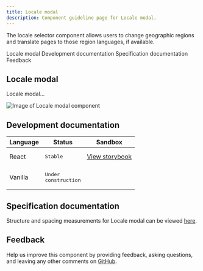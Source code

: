 ```yaml
---
title: Locale modal
description: Component guideline page for Locale modal.
---
```


<PageDescription>

The locale selector component allows users to change geographic regions and translate pages to those region languages, if available.

</PageDescription>

<AnchorLinks>

<AnchorLink>Locale modal</AnchorLink>
<AnchorLink>Development documentation</AnchorLink>
<AnchorLink>Specification documentation</AnchorLink>
<AnchorLink>Feedback</AnchorLink>

</AnchorLinks>

## Locale modal
Locale modal...

![Image of Locale modal component](../../images/component/Cardgroup/)


## Development documentation

| Language      | Status        | Sandbox                                                                              |
| ------------- | -----------   | ------------------------------------------------------------------------             |
| React         | <div><span class="bx--tag bx--tag--green"><pre>Stable</pre></span></div>        | [View storybook](https://ibmdotcom-react.mybluemix.net/?path=/story/components-locale-modal--default)     |
| Vanilla       | <div><span class="bx--tag bx--tag--cool-gray"><pre>Under construction</pre></span></div>  |

## Specification documentation

Structure and spacing measurements for Locale modal can be viewed [here]().

## Feedback

Help us improve this component by providing feedback, asking questions, and leaving any other comments on [GitHub]().
